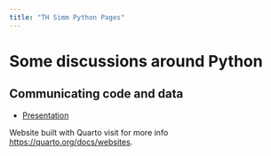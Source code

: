 ```yaml
---
title: "TH Simm Python Pages"
---
```


# Some discussions around Python

## Communicating code and data
- [Presentation](https://thomashsimm.quarto.pub/thomashsimm/posts/Communicating_Code/PresentationOfCommunicatingCode.html#/title-slide)



Website built with Quarto visit for more info <https://quarto.org/docs/websites>.
